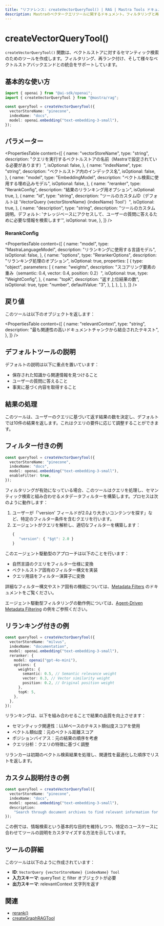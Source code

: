 ```yaml
---
title: "リファレンス: createVectorQueryTool() | RAG | Mastra Tools ドキュメント"
description: Mastraのベクタークエリツールに関するドキュメント。フィルタリングと再ランキング機能を備えたベクターストアでのセマンティック検索を容易にします。
---
```


# createVectorQueryTool()

`createVectorQueryTool()` 関数は、ベクトルストアに対するセマンティック検索のためのツールを作成します。フィルタリング、再ランク付け、そして様々なベクトルストアバックエンドとの統合をサポートしています。

## 基本的な使い方

```typescript
import { openai } from "@ai-sdk/openai";
import { createVectorQueryTool } from "@mastra/rag";

const queryTool = createVectorQueryTool({
  vectorStoreName: "pinecone",
  indexName: "docs",
  model: openai.embedding("text-embedding-3-small"),
});
```

## パラメーター

<PropertiesTable
  content={[
    {
      name: "vectorStoreName",
      type: "string",
      description:
        "クエリを実行するベクトルストアの名前（Mastraで設定されている必要があります）",
      isOptional: false,
    },
    {
      name: "indexName",
      type: "string",
      description: "ベクトルストア内のインデックス名",
      isOptional: false,
    },
    {
      name: "model",
      type: "EmbeddingModel",
      description: "ベクトル検索に使用する埋め込みモデル",
      isOptional: false,
    },
    {
      name: "reranker",
      type: "RerankConfig",
      description: "結果のリランキング用オプション",
      isOptional: true,
    },
    {
      name: "id",
      type: "string",
      description:
        "ツールのカスタムID（デフォルトは 'VectorQuery {vectorStoreName} {indexName} Tool'）",
      isOptional: true,
    },
    {
      name: "description",
      type: "string",
      description:
        "ツールのカスタム説明。デフォルト: 'ナレッジベースにアクセスして、ユーザーの質問に答えるために必要な情報を検索します'",
      isOptional: true,
    },
  ]}
/>

### RerankConfig

<PropertiesTable
  content={[
    {
      name: "model",
      type: "MastraLanguageModel",
      description: "リランキングに使用する言語モデル",
      isOptional: false,
    },
    {
      name: "options",
      type: "RerankerOptions",
      description: "リランキング処理のオプション",
      isOptional: true,
      properties: [
        {
          type: "object",
          parameters: [
            {
              name: "weights",
              description:
                "スコアリング要素の重み（semantic: 0.4, vector: 0.4, position: 0.2）",
              isOptional: true,
              type: "WeightConfig",
            },
            {
              name: "topK",
              description: "返す上位結果の数",
              isOptional: true,
              type: "number",
              defaultValue: "3",
            },
          ],
        },
      ],
    },
  ]}
/>

## 戻り値

このツールは以下のオブジェクトを返します：

<PropertiesTable
  content={[
    {
      name: "relevantContext",
      type: "string",
      description: "最も関連性の高いドキュメントチャンクから結合されたテキスト",
    },
  ]}
/>

## デフォルトツールの説明

デフォルトの説明は以下に重点を置いています：

- 保存された知識から関連情報を見つけること
- ユーザーの質問に答えること
- 事実に基づく内容を取得すること

## 結果の処理

このツールは、ユーザーのクエリに基づいて返す結果の数を決定し、デフォルトでは10件の結果を返します。これはクエリの要件に応じて調整することができます。

## フィルター付きの例

```typescript
const queryTool = createVectorQueryTool({
  vectorStoreName: "pinecone",
  indexName: "docs",
  model: openai.embedding("text-embedding-3-small"),
  enableFilter: true,
});
```

フィルタリングが有効になっている場合、このツールはクエリを処理し、セマンティック検索と組み合わせるメタデータフィルターを構築します。プロセスは次のように動作します：

1. ユーザーが「'version' フィールドが2.0より大きいコンテンツを探す」など、特定のフィルター条件を含むクエリを行います。
2. エージェントがクエリを解析し、適切なフィルターを構築します：
   ```typescript
   {
      "version": { "$gt": 2.0 }
   }
   ```

このエージェント駆動型のアプローチは以下のことを行います：

- 自然言語のクエリをフィルター仕様に変換
- ベクトルストア固有のフィルター構文を実装
- クエリ用語をフィルター演算子に変換

詳細なフィルター構文やストア固有の機能については、[Metadata Filters](../rag/metadata-filters) のドキュメントをご覧ください。

エージェント駆動型フィルタリングの動作例については、[Agent-Driven Metadata Filtering](../../../examples/rag/usage/filter-rag) の例をご参照ください。

## リランキング付きの例

```typescript
const queryTool = createVectorQueryTool({
  vectorStoreName: "milvus",
  indexName: "documentation",
  model: openai.embedding("text-embedding-3-small"),
  reranker: {
    model: openai("gpt-4o-mini"),
    options: {
      weights: {
        semantic: 0.5, // Semantic relevance weight
        vector: 0.3, // Vector similarity weight
        position: 0.2, // Original position weight
      },
      topK: 5,
    },
  },
});
```

リランキングは、以下を組み合わせることで結果の品質を向上させます：

- セマンティック関連性：LLMベースのテキスト類似度スコアを使用
- ベクトル類似度：元のベクトル距離スコア
- ポジションバイアス：元の結果の順序を考慮
- クエリ分析：クエリの特徴に基づく調整

リランカーは初期のベクトル検索結果を処理し、関連性を最適化した順序でリストを返します。

## カスタム説明付きの例

```typescript
const queryTool = createVectorQueryTool({
  vectorStoreName: "pinecone",
  indexName: "docs",
  model: openai.embedding("text-embedding-3-small"),
  description:
    "Search through document archives to find relevant information for answering questions about company policies and procedures",
});
```

この例では、情報検索という基本的な目的を維持しつつ、特定のユースケースに合わせてツールの説明をカスタマイズする方法を示しています。

## ツールの詳細

このツールは以下のように作成されています：

- **ID**: `VectorQuery {vectorStoreName} {indexName} Tool`
- **入力スキーマ**: queryText と filter オブジェクトが必要
- **出力スキーマ**: relevantContext 文字列を返す

## 関連

- [rerank()](../rag/rerank)
- [createGraphRAGTool](./graph-rag-tool)
